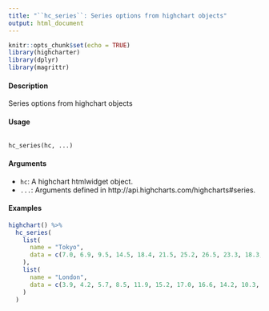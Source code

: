 ```yaml
---
title: "``hc_series``: Series options from highchart objects"
output: html_document
---
```


```r
knitr::opts_chunk$set(echo = TRUE)
library(highcharter)
library(dplyr)
library(magrittr)
```


#### Description 

Series options from highchart objects

#### Usage
<pre><code>
hc_series(hc, ...)
</code></pre>

#### Arguments 

* ``hc ``: A highchart htmlwidget object.
* ``...``: Arguments defined in http://api.highcharts.com/highcharts#series.

#### Examples
```r
highchart() %>%
  hc_series(
    list(
      name = "Tokyo",
      data = c(7.0, 6.9, 9.5, 14.5, 18.4, 21.5, 25.2, 26.5, 23.3, 18.3, 13.9, 9.6)
    ),
    list(
      name = "London",
      data = c(3.9, 4.2, 5.7, 8.5, 11.9, 15.2, 17.0, 16.6, 14.2, 10.3, 6.6, 4.8)
    )
  )
```
